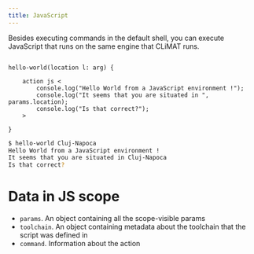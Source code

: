 ```yaml
---
title: JavaScript
---
```


Besides executing commands in the default shell, you can execute JavaScript
that runs on the same engine that CLiMAT runs.

```clidsl title=hello-world

hello-world(location l: arg) {

    action js <
        console.log("Hello World from a JavaScript environment !");
        console.log("It seems that you are situated in ", params.location);
        console.log("Is that correct?");
    >

}
```
```sh title=Console
$ hello-world Cluj-Napoca
Hello World from a JavaScript environment !
It seems that you are situated in Cluj-Napoca
Is that correct?
```

# Data in JS scope

* `params`. An object containing all the scope-visible params
* `toolchain`. An object containing metadata about the toolchain that
the script was defined in
* `command`. Information about the action